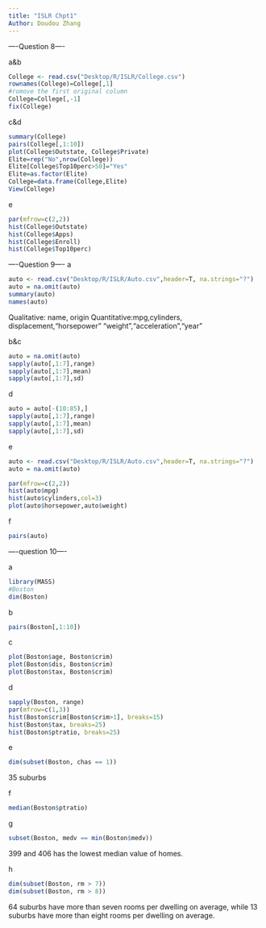 ```yaml
---
title: "ISLR Chpt1"
Author: Doudou Zhang
---
```


----Question 8----

a&b
```r
College <- read.csv("Desktop/R/ISLR/College.csv")
rownames(College)=College[,1] 
#romove the first original column
College=College[,-1] 
fix(College)
```

c&d
```r
summary(College)
pairs(College[,1:10])
plot(College$Outstate, College$Private)
Elite=rep("No",nrow(College))
Elite[College$Top10perc>50]="Yes"
Elite=as.factor(Elite)
College=data.frame(College,Elite)
View(College)
```

e
```r
par(mfrow=c(2,2))
hist(College$Outstate)
hist(College$Apps)
hist(College$Enroll)
hist(College$Top10perc)
```


----Question 9----
a
```r
auto <- read.csv("Desktop/R/ISLR/Auto.csv",header=T, na.strings="?")
auto = na.omit(auto)
summary(auto)
names(auto)
```
Qualitative: name, origin
Quantitative:mpg,cylinders, displacement,"horsepower" "weight","acceleration","year"  

b&c
```r
auto = na.omit(auto)
sapply(auto[,1:7],range)
sapply(auto[,1:7],mean)
sapply(auto[,1:7],sd)

```

d
```r
auto = auto[-(10:85),]
sapply(auto[,1:7],range)
sapply(auto[,1:7],mean)
sapply(auto[,1:7],sd)
```

e
```r
auto <- read.csv("Desktop/R/ISLR/Auto.csv",header=T, na.strings="?")
auto = na.omit(auto)

par(mfrow=c(2,2))
hist(auto$mpg)
hist(auto$cylinders,col=3)
plot(auto$horsepower,auto$weight)

```

f
```r
pairs(auto)
```

----question 10----

a
```r
library(MASS)
#Boston
dim(Boston)
```

b
```r
pairs(Boston[,1:10])
```
c
```r
plot(Boston$age, Boston$crim)
plot(Boston$dis, Boston$crim)
plot(Boston$tax, Boston$crim)
```

d
```r
sapply(Boston, range)
par(mfrow=c(1,3))
hist(Boston$crim[Boston$crim>1], breaks=15)
hist(Boston$tax, breaks=25)
hist(Boston$ptratio, breaks=25)
```

e
```r
dim(subset(Boston, chas == 1))
```
35 suburbs

f
```r
median(Boston$ptratio)
```

g
```r
subset(Boston, medv == min(Boston$medv))
```
399 and 406 has the lowest median value of homes.

h
```r
dim(subset(Boston, rm > 7))
dim(subset(Boston, rm > 8))
```
64 suburbs have more than seven rooms per dwelling on average, while 13 suburbs have more than eight rooms per dwelling on average. 

